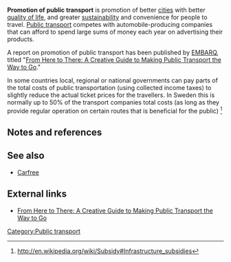 '''Promotion of public transport''' is promotion of better [[cities]] with better [[quality of life]], and greater [[sustainability]] and convenience for people to travel. [[Public transport]] competes with automobile-producing companies that can afford to spend large sums of money each year on advertising their products.

A report on promotion of public transport has been published by [[EMBARQ]], titled "[http://www.embarq.org/sites/default/files/EMB2011_From_Here_to_There_web.pdf From Here to There: A Creative Guide to Making Public Transport the Way to Go]."

In some countries local, regional or national governments can pay parts of the total costs of public transportation (using collected income taxes) to slightly reduce the actual ticket prices for the travellers. In Sweden this is normally up to 50% of the transport companies total costs (as long as they provide regular operation on certain routes that is beneficial for the public) <ref>http://en.wikipedia.org/wiki/Subsidy#Infrastructure_subsidies</ref>

== Notes and references ==
{{reflist}}

== See also ==

* [[Carfree]]

== External links ==

* [http://www.embarq.org/sites/default/files/EMB2011_From_Here_to_There_web.pdf From Here to There: A Creative Guide to Making Public Transport the Way to Go]

{{add links}}


{{stub}}

[[Category:Public transport]]